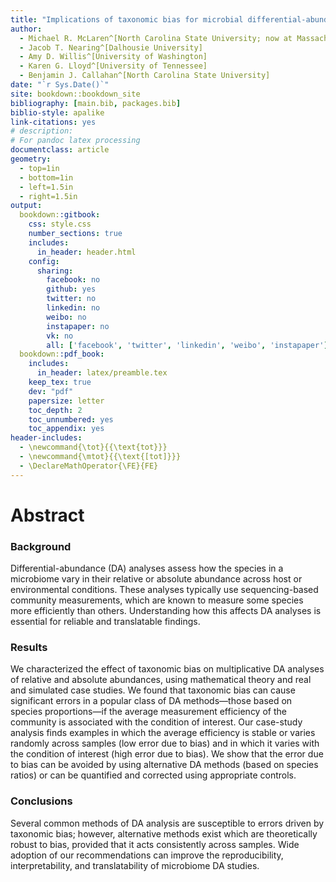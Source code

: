 ```yaml
---
title: "Implications of taxonomic bias for microbial differential-abundance analysis"
author:
  - Michael R. McLaren^[North Carolina State University; now at Massachusetts Institute of Technology. Send correspondence to mmclaren@mit.edu]
  - Jacob T. Nearing^[Dalhousie University]
  - Amy D. Willis^[University of Washington]
  - Karen G. Lloyd^[University of Tennessee]
  - Benjamin J. Callahan^[North Carolina State University]
date: "`r Sys.Date()`"
site: bookdown::bookdown_site
bibliography: [main.bib, packages.bib]
biblio-style: apalike
link-citations: yes
# description:
# For pandoc latex processing
documentclass: article
geometry:
  - top=1in
  - bottom=1in
  - left=1.5in
  - right=1.5in
output:
  bookdown::gitbook:
    css: style.css
    number_sections: true
    includes:
      in_header: header.html
    config:
      sharing:
        facebook: no
        github: yes
        twitter: no
        linkedin: no
        weibo: no
        instapaper: no
        vk: no
        all: ['facebook', 'twitter', 'linkedin', 'weibo', 'instapaper']
  bookdown::pdf_book:
    includes:
      in_header: latex/preamble.tex
    keep_tex: true
    dev: "pdf"
    papersize: letter
    toc_depth: 2
    toc_unnumbered: yes
    toc_appendix: yes
header-includes:
  - \newcommand{\tot}{{\text{tot}}}
  - \newcommand{\mtot}{{\text{[tot]}}}
  - \DeclareMathOperator{\FE}{FE}
---
```


# Abstract {-}

### Background {.unlisted .unnumbered}

Differential-abundance (DA) analyses assess how the species in a microbiome vary in their relative or absolute abundance across host or environmental conditions.
These analyses typically use sequencing-based community measurements, which are known to measure some species more efficiently than others.
Understanding how this \emph{taxonomic bias} affects DA analyses is essential for reliable and translatable findings.

### Results {.unlisted .unnumbered}

We characterized the effect of taxonomic bias on multiplicative DA analyses of relative and absolute abundances, using mathematical theory and real and simulated case studies.
We found that taxonomic bias can cause significant errors in a popular class of DA methods---those based on species proportions---if the average measurement efficiency of the community is associated with the condition of interest.
Our case-study analysis finds examples in which the average efficiency is stable or varies randomly across samples (low error due to bias) and in which it varies with the condition of interest (high error due to bias).
We show that the error due to bias can be avoided by using alternative DA methods (based on species ratios) or can be quantified and corrected using appropriate controls.

### Conclusions {.unlisted .unnumbered}

Several common methods of DA analysis are susceptible to errors driven by taxonomic bias; however, alternative methods exist which are theoretically robust to bias, provided that it acts consistently across samples.
Wide adoption of our recommendations can improve the reproducibility, interpretability, and translatability of microbiome DA studies.

